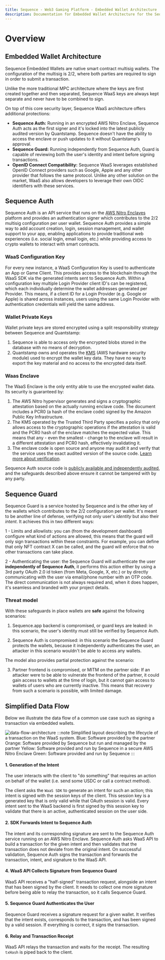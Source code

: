 ```yaml
---
title: Sequence - Web3 Gaming Platform - Embedded Wallet Architecture
description: Documentation for Embedded Wallet Architecture for the Sequence infrastructure stack for web3 gaming.
---
```


# Overview

## Embedded Wallet Architecture

Sequence Embedded Wallets are native smart contract multisig wallets. The configuration of the multisig is 2/2, where both parties are required to sign in order to submit a transaction. 

Unlike the more traditional MPC architecture where the keys are first created together and then separated, Sequence WaaS keys are always kept separate and never have to be combined to sign.

On top of this core security layer, Sequence WaaS architecture offers additional protections:

- **Sequence Auth:** Running in an encrypted AWS Nitro Enclave, Sequence Auth acts as the first signer and it's locked into the latest publicly audited version by Quantstamp. Sequence doesn't have the ability to access the enclave or push updates to it without Quantstamp's approval.
- **Sequence Guard:** Running independently from Sequence Auth, Guard is capable of reviewing both the user's identity and intent before signing transactions.
- **OpenID Connect Compatibility:** Sequence WaaS leverages established OpenID Connect providers such as Google, Apple and any other provider that follows the same protocol. Unlike any other solution on the market, WaaS also allows developers to leverage their own OIDC identifiers with these services.

## Sequence Auth

Sequence Auth is an API service that runs on the [AWS Nitro Enclaves](https://aws.amazon.com/ec2/nitro/nitro-enclaves/) platform and provides an authentication signer which contributes to the 2/2 multisig configuration per user wallet. Sequence Auth provides a simple way to add account creation, login, session management, and wallet support to your app, enabling applications to provide traditional web experiences (i.e. social login, email login, etc.) while providing access to crypto wallets to interact with smart contracts.

### WaaS Configuration Key
For every new instance, a WaaS Configuration Key is used to authenticate an App or Game Client. This provides access to the blockchain through the WaaS SDK via the generated intents sent to Sequence Auth. Within a configuration key multiple Login Provider client ID's can be registered, which each individually determine the wallet addresses generated per Provider. This means, if a client ID for a Login Provider (e.g. Google or Apple) is shared across instances, users using the same Login Provider with authentication credentials will yield the same address. 

### Wallet Private Keys

Wallet private keys are stored encrypted using a split responsibility strategy between Sequence and Quantstamp:

1. Sequence is able to access only the encrypted blobs stored in the database with no means of decryption.
2. Quantstamp owns and operates the [KMS](https://aws.amazon.com/kms/) (AWS hardware security module) used to encrypt the wallet key data. They have no way to export the key material and no access to the encrypted data itself.

### Waas Enclave 

The WaaS Enclave is the only entity able to use the encrypted wallet data. Its security is guaranteed by:

1. The AWS Nitro hypervisor generates and signs a cryptographic attestation based on the actually running enclave code. The document includes a PCR0 (a hash of the enclave code) signed by the Amazon Public Key Infrastructure.
2. The KMS operated by the Trusted Third Party specifies a policy that only allows access to the cryptographic operations if the attestation is valid and the PCR0 hash of the enclave matches the expected value. This means that any - even the smallest - change to the enclave will result in a different attestation and PCR0 hash, effectively invalidating it.
3. The enclave code is open source and anyone may audit it and verify that the service uses the exact audited version of the source code. [Learn more about verification](/solutions/wallets/embedded-wallet/architecture/enclave-verification).

Sequence Auth source code is [publicly available and independently audited](https://github.com/0xsequence/waas-authenticator), and the safeguards described above ensure it cannot be tampered with by any party.

## Sequence Guard

Sequence Guard is a service hosted by Sequence and is the other key of the wallets which contributes to the 2/2 configuration per wallet. It's meant to be another line of defense, verifying not only user's _identity_ but also their _intent_. It achieves this in two different ways:

1 - Limits and allowlists: you can (from the development dashboard) configure what kind of actions are allowed, this means that the guard will only sign transactions within these constraints. For example, you can define that only NFT contract X can be called, and the guard will enforce that no other transactions can take place.

2 - Authenticating the user: the Sequence Guard will authenticate the user **independently of Sequence Auth**, it performs this action either by using a 3rd party OAuth 2.0 id token (from Meta, Google, X, etc.) or by directly communicating with the user via email/phone number with an OTP code. The direct communication is not always required and, when it does happen, it's seamless and branded with your project details.

### Threat model

With these safeguards in place wallets are **safe** against the following scenarios:

1. Sequence.app backend is compromised, or guard keys are leaked: in this scenario, the user's identity must still be verified by Sequence Auth.

2. Sequence Auth is compromised: in this scenario the Sequence Guard protects the wallets, because it independently authenticates the user, an attacker in this scenario wouldn't be able to access any wallets.

The model also provides partial protection against the scenario:

3. Partner frontend is compromised, or MITM on the partner side: If an attacker were to be able to vulnerate the frontend of the partner, it could gain access to wallets at the time of login, but it cannot gain access to wallets of users who are currently inactive. This means that recovery from such a scenario is possible, with limited damage.

## Simplified Data Flow
Below we illustrate the data flow of a common use case such as signing a transaction via embedded wallets.

![data-flow-architecture](/img/diagrams/waas/waas-flow.png)
:::note
Simplified layout describing the lifecycle of a transaction on the WaaS system.
Blue: Software provided by the partner
Orange: Software provided by Sequence but run and managed by the partner
Yellow: Software provided and run by Sequence in a secure AWS Nitro Enclave
Green: Software provided and run by Sequence
:::

#### 1. Generation of the Intent

The user interacts with the client to "do something" that requires an action on behalf of the wallet (i.e. send some USDC or call a contract method).

The client asks the `WaaS SDK` to generate an intent for such an action; this intent is signed with the session keys of the client. This session key is a generated key that is only valid while that OAuth session is valid. Every intent sent to the WaaS backend is first signed by this session key to validate that there is an active, authenticated session on the user side.

#### 2. SDK Forwards Intent to Sequence Auth

The intent and its corresponding signature are sent to the Sequence Auth service running on an AWS Nitro Enclave. 
Sequence Auth asks WaaS API to build a transaction for the given intent and then validates that the transaction does not deviate from the original intent. On successful validation, Sequence Auth signs the transaction and forwards the transaction, intent, and signature to the WaaS API.

#### 4. WaaS API Collects Signature from Sequence Guard

WaaS API receives a "half-signed" transaction request, alongside an intent that has been signed by the client. It needs to collect one more signature before being able to relay the transaction, so it calls Sequence Guard.

#### 5. Sequence Guard Authenticates the User

Sequence Guard receives a signature request for a given wallet. It verifies that the intent exists, corresponds to the transaction, and has been signed by a valid session. If everything is correct, it signs the transaction.

#### 6. Relay and Transaction Receipt

WaaS API relays the transaction and waits for the receipt. The resulting `txHash` is piped back to the client.